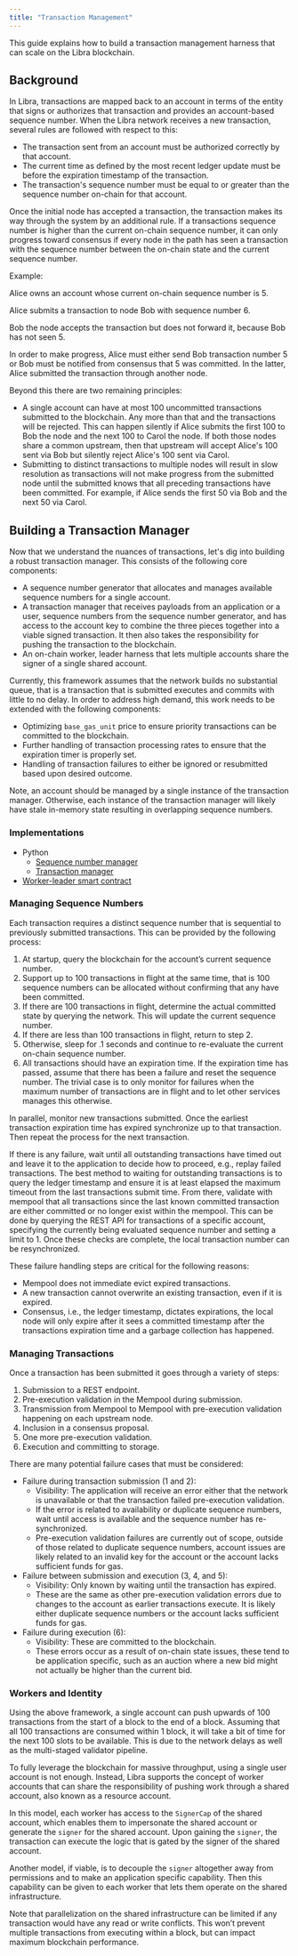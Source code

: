 ```yaml
---
title: "Transaction Management"
---
```


This guide explains how to build a transaction management harness that can scale
on the Libra blockchain.

## Background

In Libra, transactions are mapped back to an account in terms of the entity that
signs or authorizes that transaction and provides an account-based sequence
number. When the Libra network receives a new transaction, several rules are
followed with respect to this:

- The transaction sent from an account must be authorized correctly by that
  account.
- The current time as defined by the most recent ledger update must be before
  the expiration timestamp of the transaction.
- The transaction's sequence number must be equal to or greater than the
  sequence number on-chain for that account.

Once the initial node has accepted a transaction, the transaction makes its way
through the system by an additional rule. If a transactions sequence number is
higher than the current on-chain sequence number, it can only progress toward
consensus if every node in the path has seen a transaction with the sequence
number between the on-chain state and the current sequence number.

Example:

Alice owns an account whose current on-chain sequence number is 5.

Alice submits a transaction to node Bob with sequence number 6.

Bob the node accepts the transaction but does not forward it, because Bob has
not seen 5.

In order to make progress, Alice must either send Bob transaction number 5 or
Bob must be notified from consensus that 5 was committed. In the latter, Alice
submitted the transaction through another node.

Beyond this there are two remaining principles:

- A single account can have at most 100 uncommitted transactions submitted to
  the blockchain. Any more than that and the transactions will be rejected. This
  can happen silently if Alice submits the first 100 to Bob the node and the
  next 100 to Carol the node. If both those nodes share a common upstream, then
  that upstream will accept Alice's 100 sent via Bob but silently reject Alice's
  100 sent via Carol.
- Submitting to distinct transactions to multiple nodes will result in slow
  resolution as transactions will not make progress from the submitted node
  until the submitted knows that all preceding transactions have been committed.
  For example, if Alice sends the first 50 via Bob and the next 50 via Carol.

## Building a Transaction Manager

Now that we understand the nuances of transactions, let's dig into building a
robust transaction manager. This consists of the following core components:

- A sequence number generator that allocates and manages available sequence
  numbers for a single account.
- A transaction manager that receives payloads from an application or a user,
  sequence numbers from the sequence number generator, and has access to the
  account key to combine the three pieces together into a viable signed
  transaction. It then also takes the responsibility for pushing the transaction
  to the blockchain.
- An on-chain worker, leader harness that lets multiple accounts share the
  signer of a single shared account.

Currently, this framework assumes that the network builds no substantial queue,
that is a transaction that is submitted executes and commits with little to no
delay. In order to address high demand, this work needs to be extended with the
following components:

- Optimizing `base_gas_unit` price to ensure priority transactions can be
  committed to the blockchain.
- Further handling of transaction processing rates to ensure that the expiration
  timer is properly set.
- Handling of transaction failures to either be ignored or resubmitted based
  upon desired outcome.

Note, an account should be managed by a single instance of the transaction
manager. Otherwise, each instance of the transaction manager will likely have
stale in-memory state resulting in overlapping sequence numbers.

### Implementations

- Python
  - [Sequence number manager](https://github.com/libra2org/libra2-core/pull/7987)
  - [Transaction manager](https://github.com/libra2org/libra2-core/pull/7987)
- [Worker-leader smart contract](https://github.com/libra2org/libra2-core/pull/7986)

### Managing Sequence Numbers

Each transaction requires a distinct sequence number that is sequential to
previously submitted transactions. This can be provided by the following
process:

1. At startup, query the blockchain for the account’s current sequence number.
2. Support up to 100 transactions in flight at the same time, that is 100
   sequence numbers can be allocated without confirming that any have been
   committed.
3. If there are 100 transactions in flight, determine the actual committed state
   by querying the network. This will update the current sequence number.
4. If there are less than 100 transactions in flight, return to step 2.
5. Otherwise, sleep for .1 seconds and continue to re-evaluate the current
   on-chain sequence number.
6. All transactions should have an expiration time. If the expiration time has
   passed, assume that there has been a failure and reset the sequence number.
   The trivial case is to only monitor for failures when the maximum number of
   transactions are in flight and to let other services manages this otherwise.

In parallel, monitor new transactions submitted. Once the earliest transaction
expiration time has expired synchronize up to that transaction. Then repeat the
process for the next transaction.

If there is any failure, wait until all outstanding transactions have timed out
and leave it to the application to decide how to proceed, e.g., replay failed
transactions. The best method to waiting for outstanding transactions is to
query the ledger timestamp and ensure it is at least elapsed the maximum timeout
from the last transactions submit time. From there, validate with mempool that
all transactions since the last known committed transaction are either committed
or no longer exist within the mempool. This can be done by querying the REST API
for transactions of a specific account, specifying the currently being evaluated
sequence number and setting a limit to 1. Once these checks are complete, the
local transaction number can be resynchronized.

These failure handling steps are critical for the following reasons:

- Mempool does not immediate evict expired transactions.
- A new transaction cannot overwrite an existing transaction, even if it is
  expired.
- Consensus, i.e., the ledger timestamp, dictates expirations, the local node
  will only expire after it sees a committed timestamp after the transactions
  expiration time and a garbage collection has happened.

### Managing Transactions

Once a transaction has been submitted it goes through a variety of steps:

1. Submission to a REST endpoint.
2. Pre-execution validation in the Mempool during submission.
3. Transmission from Mempool to Mempool with pre-execution validation happening
   on each upstream node.
4. Inclusion in a consensus proposal.
5. One more pre-execution validation.
6. Execution and committing to storage.

There are many potential failure cases that must be considered:

- Failure during transaction submission (1 and 2):
  - Visibility: The application will receive an error either that the network is
    unavailable or that the transaction failed pre-execution validation.
  - If the error is related to availability or duplicate sequence numbers, wait
    until access is available and the sequence number has re-synchronized.
  - Pre-execution validation failures are currently out of scope, outside of
    those related to duplicate sequence numbers, account issues are likely
    related to an invalid key for the account or the account lacks sufficient
    funds for gas.
- Failure between submission and execution (3, 4, and 5):
  - Visibility: Only known by waiting until the transaction has expired.
  - These are the same as other pre-execution validation errors due to changes
    to the account as earlier transactions execute. It is likely either
    duplicate sequence numbers or the account lacks sufficient funds for gas.
- Failure during execution (6):
  - Visibility: These are committed to the blockchain.
  - These errors occur as a result of on-chain state issues, these tend to be
    application specific, such as an auction where a new bid might not actually
    be higher than the current bid.

### Workers and Identity

Using the above framework, a single account can push upwards of 100 transactions
from the start of a block to the end of a block. Assuming that all 100
transactions are consumed within 1 block, it will take a bit of time for the
next 100 slots to be available. This is due to the network delays as well as the
multi-staged validator pipeline.

To fully leverage the blockchain for massive throughput, using a single user
account is not enough. Instead, Libra supports the concept of worker accounts
that can share the responsibility of pushing work through a shared account, also
known as a resource account.

In this model, each worker has access to the `SignerCap` of the shared account,
which enables them to impersonate the shared account or generate the `signer`
for the shared account. Upon gaining the `signer`, the transaction can execute
the logic that is gated by the signer of the shared account.

Another model, if viable, is to decouple the `signer` altogether away from
permissions and to make an application specific capability. Then this capability
can be given to each worker that lets them operate on the shared infrastructure.

Note that parallelization on the shared infrastructure can be limited if any
transaction would have any read or write conflicts. This won’t prevent multiple
transactions from executing within a block, but can impact maximum blockchain
performance.
